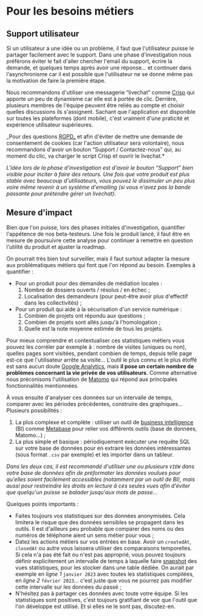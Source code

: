 
# Pour les besoins métiers

## Support utilisateur

Si un utilisateur a une idée ou un problème, il faut que l'utilisateur puisse le partager facilement avec le support. Dans une phase d'investigation nous préférons éviter le fait d'aller chercher l'email du support, écrire la demande, et quelques temps après avoir une réponse… et continuer dans l'asynchronisme car il est possible que l'utilisateur ne se donne même pas la motivation de faire la première étape.

Nous recommandons d'utiliser une messagerie “livechat” comme [Crisp](https://crisp.chat/) qui apporte un peu de dynamisme car elle est à portée de clic. Derrière, plusieurs membres de l'équipe peuvent être reliés au compte et choisir quelles discussions ils s'assignent. Sachant que l'application est disponible sur toutes les plateformes (dont mobile), c'est vraiment d'une praticité et expérience utilisateur supérieures.

<CaptionedImage src={Crisp} alt="" caption="Livechat sur ce site" />

_Pour des questions [RGPD_](#la-protection-des-données) et afin d'éviter de mettre une demande de consentement de cookies (car l'action utilisateur sera volontaire), nous recommandons d'avoir un bouton “Support / Contactez-nous” qui, au moment du clic, va charger le script Crisp et ouvrir le livechat.\*

_L'idée lors de la phase d'investigation est d'avoir le bouton “Support” bien visible pour inciter à faire des retours. Une fois que votre produit est plus stable avec beaucoup d'utilisateurs, vous pouvez le dissimuler un peu plus voire même revenir à un système d'emailing (si vous n'avez pas la bande passante pour prétendre gérer un livechat)._

## Mesure d'impact

Bien que l'on puisse, lors des phases initiales d'investigation, quantifier l'appétence de nos beta-testeurs. Une fois le produit lancé, il faut être en mesure de poursuivre cette analyse pour continuer à remettre en question l'utilité du produit et ajuster la roadmap.

On pourrait très bien tout surveiller, mais il faut surtout adapter la mesure aux problématiques métiers qui font que l'on répond au besoin. Exemples à quantifier :

- Pour un produit pour des demandes de médiation locales :
  1.  Nombre de dossiers ouverts / résolus / en échec ;
  2.  Localisation des demandeurs (pour peut-être avoir plus d'effectif dans les collectivités) ;
- Pour un produit qui aide à la sécurisation d'un service numérique :
  1.  Combien de projets ont répondu aux questions ;
  2.  Combien de projets sont allés jusqu'à l'homologation ;
  3.  Quelle est la note moyenne estimée de tous les projets.

Pour mieux comprendre et contextualiser ces statistiques métiers vous pouvez les corréler par exemple à : nombre de visites (uniques ou non), quelles pages sont visitées, pendant combien de temps, depuis telle page est-ce que l'utilisateur arrête sa visite… L'outil le plus connu et le plus étoffé est sans aucun doute [Google Analytics](https://analytics.google.com/), mais **il pose un certain nombre de problèmes concernant la vie privée de vos utilisateurs**. Comme alternative nous préconisons l'utilisation de [Matomo](https://matomo.org/) qui répond aux principales fonctionnalités mentionnées.

À vous ensuite d'analyser ces données sur un intervalle de temps, comparer avec les périodes précédentes, construire des graphiques… Plusieurs possibilités :

1.  La plus complexe et complète : utiliser un outil de [business intelligence](https://fr.wikipedia.org/wiki/Informatique_d%C3%A9cisionnelle) (BI) comme [Metabase](https://www.metabase.com/) pour relier vos différents outils (base de données, Matomo…) ;
2.  La plus simple et basique : périodiquement exécuter une requête SQL sur votre base de données pour en extraire les données intéressantes (sous format `.csv` par exemple) et les importer dans un tableur.

_Dans les deux cas, il est recommandé d'utiliser une ou plusieurs `VIEW` dans votre base de données afin de préformater les données voulues pour qu'elles soient facilement accessibles (notamment par un outil de BI), mais aussi pour restreindre les droits en lecture à ces seules vues afin d'éviter que quelqu'un puisse se balader jusqu'aux mots de passe…_

Quelques points importants :

- Faites toujours vos statistiques sur des données anonymisées. Cela limitera le risque que des données sensibles se propagent dans les outils. Il est d'ailleurs peu probable que comparer des noms ou des numéros de téléphone aient un sens métier pour vous ;
- Datez les actions métiers sur vos entrées en base. Avoir un `createdAt`, `closedAt` ou autre vous laissera utiliser des comparaisons temporelles. Si cela n'a pas été fait ou n'est pas approprié, vous pouvez toujours définir explicitement un intervalle de temps à laquelle faire [snapshot](<https://fr.wikipedia.org/wiki/Instantan%C3%A9_(informatique)>) des vues statistiques, pour les stocker dans une table dédiée. On aurait par exemple en _ligne 1_ `janvier 2023` avec toutes les statistiques compilées, en _ligne 2_ `février 2023`… c'est juste que vous ne pourrez pas modifier cette intervalle sur les données du passé ;
- N'hésitez pas à partager ces données avec toute votre équipe. Si les statistiques sont positives, c'est toujours gratifiant de voir que l'outil que l'on développe est utilisé. Et si elles ne le sont pas, discutez-en.
